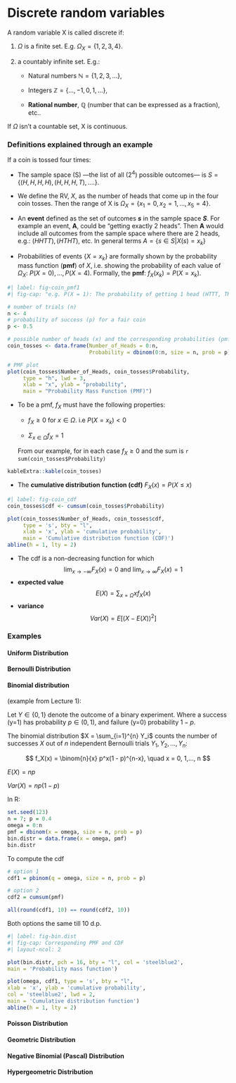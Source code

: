 # Discrete random variables

A random variable X is called discrete if:

1.  $\Omega$ is a finite set. E.g. $\Omega_X = \{1, 2, 3, 4\}$.

2.  a countably infinite set. E.g.:

    -   Natural numbers $\mathbb{N} = \{1, 2, 3, ...\}$,

    -   Integers $\mathbb{Z} = \{..., -1, 0, 1,...\}$,

    -   **Rational number**, $\mathbb{Q}$ (number that can be expressed as a fraction), etc..

If $\Omega$ isn't a countable set, X is continuous.

### Definitions explained through an example

If a coin is tossed four times:

-   The sample space (S) ---the list of all ($2^4$) possible outcomes--- is $S = \{(H, H, H, H), (H, H, H, T), ....\}$.

-   We define the RV, $X$, as the number of heads that come up in the four coin tosses. Then the range of X is $\Omega_X = \{x_1 = 0, x_2 = 1,..., x_5= 4\}$.

-   An **event** defined as the set of outcomes ***s*** in the sample space ***S***. For example an event, **A**, could be "getting exactly 2 heads". Then **A** would include all outcomes from the sample space where there are 2 heads, e.g.: $(HHTT), (HTHT),$ etc. In general terms $A=\{s∈S|X(s)=x_k\}$

-   Probabilities of events $\{X=x_k\}$ are formally shown by the probability mass function (**pmf**) of $X$, i.e. showing the probability of each value of $\Omega_X$: $P(X=0), ..., P(X=4)$. Formally, the **pmf**: $f_X(x_k) = P(X=x_k)$.

```r
#| label: fig-coin_pmf1
#| fig-cap: "e.g. P(X = 1): The probability of getting 1 head (HTTT, THTT, TTHT, TTTH) = 4/(2^4) = 0.25." 

# number of trials (n) 
n <- 4
# probability of success (p) for a fair coin
p <- 0.5

# possible number of heads (x) and the corresponding probabilities (pmf)
coin_tosses <- data.frame(Number_of_Heads = 0:n,
                          Probability = dbinom(0:n, size = n, prob = p))

# PMF plot 
plot(coin_tosses$Number_of_Heads, coin_tosses$Probability, 
     type = "h", lwd = 3, 
     xlab = "x", ylab = "probability", 
     main = "Probability Mass Function (PMF)")

```

-   To be a pmf, $f_X$ must have the following properties:

    -   $f_X \ge 0$ for $x \in \Omega$. i.e $P(X =x_k) < 0$

    -   $\Sigma_{x \in \Omega} f_X = 1$

    From our example, for in each case $f_X \ge 0$ and the sum is `r sum(coin_tosses$Probability)`

```r
kableExtra::kable(coin_tosses)
```

-   The **cumulative distribution function (cdf)** $F_X(x) = P(X ≤ x)$

```r
#| label: fig-coin_cdf
coin_tosses$cdf <- cumsum(coin_tosses$Probability)

plot(coin_tosses$Number_of_Heads, coin_tosses$cdf, 
     type = 's', bty = "l", 
     xlab = 'x', ylab = 'cumulative probability',
     main = 'Cumulative distribution function (CDF)')
abline(h = 1, lty = 2)
```

-   The cdf is a non-decreasing function for which $$\lim_{x\to - \infty} F_X(x) = 0 \text{  and } \lim_{x\to \infty} F_X(x) =1 $$
-   **expected value** $$E(X) = \sum_{x=\Omega} xf_X(x)$$
-   **variance** $$Var(X) = E[(X-E(X))^2]$$

### Examples

#### Uniform Distribution

#### Bernoulli Distribution

#### Binomial distribution

(example from Lecture 1):

Let $Y \in \{ 0,1\}$ denote the outcome of a binary experiment. Where a success (y=1) has probability $p \in(0,1)$, and failure (y=0) probability $1-p$.

The binomial distribution $X = \sum_{i=1}^{n} Y_i$ counts the number of successes $X$ out of $n$ independent Bernoulli trials $Y_1, Y_2, ..., Y_n$:

$$
f_X(x) = \binom{n}{x} p^x(1 - p)^{n-x}, \quad x = 0, 1,…, n 
$$

$E(X) = np$

$Var(X) = np(1 - p)$

In R:

```r
set.seed(123)
n = 7; p = 0.4
omega = 0:n
pmf = dbinom(x = omega, size = n, prob = p)
bin.distr = data.frame(x = omega, pmf)
bin.distr
```

To compute the cdf

```r
# option 1
cdf1 = pbinom(q = omega, size = n, prob = p)

# option 2
cdf2 = cumsum(pmf)

all(round(cdf1, 10) == round(cdf2, 10))
```

Both options the same till 10 d.p.

```r
#| label: fig-bin.dist
#| fig-cap: Corresponding PMF and CDF
#| layout-ncol: 2

plot(bin.distr, pch = 16, bty = "l", col = 'steelblue2',
main = 'Probability mass function')

plot(omega, cdf1, type = 's', bty = "l",
xlab = 'x', ylab = 'cumulative probability',
col = 'steelblue2', lwd = 2,
main = 'Cumulative distribution function')
abline(h = 1, lty = 2)
```

#### Poisson Distribution

#### Geometric Distribution

#### Negative Binomial (Pascal) Distribution

#### Hypergeometric Distribution

# 
